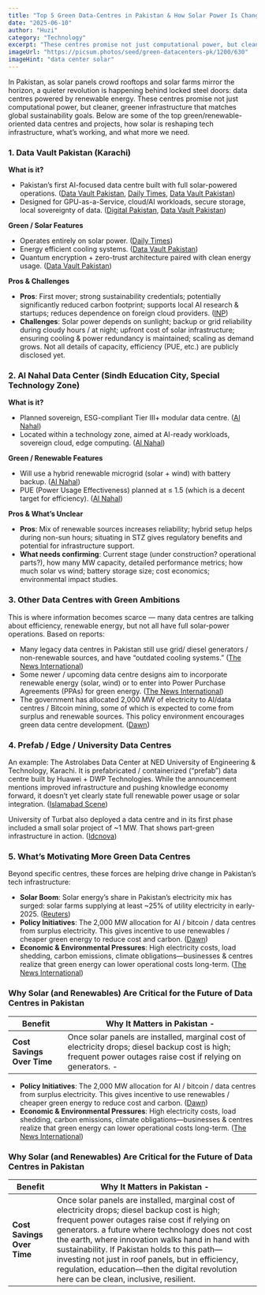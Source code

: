 ```yaml
---
title: "Top 5 Green Data-Centres in Pakistan & How Solar Power Is Changing Tech Infrastructure"
date: "2025-06-10"
author: "Huzi"
category: "Technology"
excerpt: "These centres promise not just computational power, but cleaner, greener infrastructure that matches global sustainability goals. Here are some of the top green data centres."
imageUrl: "https://picsum.photos/seed/green-datacenters-pk/1200/630"
imageHint: "data center solar"
---
```


In Pakistan, as solar panels crowd rooftops and solar farms mirror the horizon, a quieter revolution is happening behind locked steel doors: data centres powered by renewable energy. These centres promise not just computational power, but cleaner, greener infrastructure that matches global sustainability goals. Below are some of the top green/renewable-oriented data centres and projects, how solar is reshaping tech infrastructure, what’s working, and what more we need.

### 1. Data Vault Pakistan (Karachi)

**What is it?**

- Pakistan’s first AI-focused data centre built with full solar-powered operations. ([Data Vault Pakistan](https://www.datavault.com.pk), [Daily Times](https://dailytimes.com.pk), [Data Vault Pakistan](https://www.datavault.com.pk))
- Designed for GPU-as-a-Service, cloud/AI workloads, secure storage, local sovereignty of data. ([Digital Pakistan](https://digitalpakistan.pk), [Data Vault Pakistan](https://www.datavault.com.pk))

**Green / Solar Features**

- Operates entirely on solar power. ([Daily Times](https://dailytimes.com.pk))
- Energy efficient cooling systems. ([Data Vault Pakistan](https://www.datavault.com.pk))
- Quantum encryption + zero-trust architecture paired with clean energy usage. ([Data Vault Pakistan](https://www.datavault.com.pk))

**Pros & Challenges**

- **Pros**: First mover; strong sustainability credentials; potentially significantly reduced carbon footprint; supports local AI research & startups; reduces dependence on foreign cloud providers. ([INP](https://inp.net.pk))
- **Challenges**: Solar power depends on sunlight; backup or grid reliability during cloudy hours / at night; upfront cost of solar infrastructure; ensuring cooling & power redundancy is maintained; scaling as demand grows. Not all details of capacity, efficiency (PUE, etc.) are publicly disclosed yet.

### 2. Al Nahal Data Center (Sindh Education City, Special Technology Zone)

**What is it?**

- Planned sovereign, ESG-compliant Tier III+ modular data centre. ([Al Nahal](https://alnahal.com))
- Located within a technology zone, aimed at AI-ready workloads, sovereign cloud, edge computing. ([Al Nahal](https://alnahal.com))

**Green / Renewable Features**

- Will use a hybrid renewable microgrid (solar + wind) with battery backup. ([Al Nahal](https://alnahal.com))
- PUE (Power Usage Effectiveness) planned at ≤ 1.5 (which is a decent target for efficiency). ([Al Nahal](https://alnahal.com))

**Pros & What’s Unclear**

- **Pros**: Mix of renewable sources increases reliability; hybrid setup helps during non-sun hours; situating in STZ gives regulatory benefits and potential for infrastructure support.
- **What needs confirming**: Current stage (under construction? operational parts?), how many MW capacity, detailed performance metrics; how much solar vs wind; battery storage size; cost economics; environmental impact studies.

### 3. Other Data Centres with Green Ambitions

This is where information becomes scarce — many data centres are talking about efficiency, renewable energy, but not all have full solar-power operations. Based on reports:

- Many legacy data centres in Pakistan still use grid/ diesel generators / non-renewable sources, and have “outdated cooling systems.” ([The News International](https://www.thenews.com.pk))
- Some newer / upcoming data centre designs aim to incorporate renewable energy (solar, wind) or to enter into Power Purchase Agreements (PPAs) for green energy. ([The News International](https://www.thenews.com.pk))
- The government has allocated 2,000 MW of electricity to AI/data centres / Bitcoin mining, some of which is expected to come from surplus and renewable sources. This policy environment encourages green data centre development. ([Dawn](https://www.dawn.com))

### 4. Prefab / Edge / University Data Centres

An example: The Astrolabes Data Center at NED University of Engineering & Technology, Karachi. It is prefabricated / containerized (“prefab”) data centre built by Huawei + DWP Technologies. While the announcement mentions improved infrastructure and pushing knowledge economy forward, it doesn’t yet clearly state full renewable power usage or solar integration. ([Islamabad Scene](https://islamabadscene.com))

University of Turbat also deployed a data centre and in its first phase included a small solar project of ~1 MW. That shows part-green infrastructure in action. ([Idcnova](https://www.idcnova.com))

### 5. What’s Motivating More Green Data Centres

Beyond specific centres, these forces are helping drive change in Pakistan’s tech infrastructure:

- **Solar Boom**: Solar energy’s share in Pakistan’s electricity mix has surged: solar farms supplying at least ~25% of utility electricity in early-2025. ([Reuters](https://www.reuters.com))
- **Policy Initiatives**: The 2,000 MW allocation for AI / bitcoin / data centres from surplus electricity. This gives incentive to use renewables / cheaper green energy to reduce cost and carbon. ([Dawn](https://www.dawn.com))
- **Economic & Environmental Pressures**: High electricity costs, load shedding, carbon emissions, climate obligations—businesses & centres realize that green energy can lower operational costs long-term. ([The News International](https://www.thenews.com.pk))

### Why Solar (and Renewables) Are Critical for the Future of Data Centres in Pakistan

| Benefit                               | Why It Matters in Pakistan                                                                                                                                                                                                                                                                                                                                                                                                                                                                                                                                                                                                                                                                                                                                                                                                                                                                                                                                                                                                                                                                                                                                                                                                                                                                                                                                                                                                                                                                                                                                                                                                                                                                                                                                                                                                                                                                                                                                                                                                                                                                                                                                                                                                                                                                                                                                                                                                                                                                                                                                                                                                                                                                                                                                                                                                                                                                                                                                                                                                                                                                                                                                                                                                                                                                                                                                                                                                                                                                                                                                                                                                                                                                                                                                                                                                                                                                                                                                                                                                                                                                                                                                                                                                                                                                                                                                                                                                                                                                                                                                                                                                                                                                                                                                                                                                                                                                                                                                                                                                                                                                                                                                                                                                                                                                                                                                                                                                                                                                                                                                                                                                                                                                                                                                                                                                                                                                                                                                                                                                                                                                                                                                                                                                                                                                                                                                                                                                                                                                                                                                                                                                                                                                                                                                                                                                                                                                                                                                                                                                                                                                                                                                                                                                                                                                                                                                                                                                                                                                                                                                                                                                                                                                                                                                                                                                                                                                                                                                                                                                                                                                                                                                                                                                                                                                                                                                                                                                                                                                                                                                                                                                                                                                                                                                                                                                                                                                                                                                                                                                                                                                                                                                                                                                                                                                                                                                                                                                                                                                                                                                                                                                                                                                                                                                                                                                                                                                                                                                                                                                                                                                                                                                                                                                                                                                                                                                                                                                                                                                                                                                                                                                                                                                                                                                                                                                                                                                                                                                                                                                                                                                                                                                                                                                                                                                                                                                                                                                                                                                                                                                                                                                                                                                                                                                                                                                                                                                                                                                                                                                                                                                                                                                                                                                                                                                                                                                                                                                                                                                                                                                                                                                                                                                                                                                                                                                                                                                                                                                                                                                                                                                                                                                                                                                                                                                                                                                                                                                                                                                                                                                                                                                                                                                                                                                                                                                                                                                                                                                                                                                                                                                                                                                                                                                                                                                                                                                                                                                                                                                                                                                                                                                                                                                                                                                                                                                                                                                                                                                                                                                                                                                                                                                                                                                                                                                                                                                                                                                                                                                                                                                                                                                                                                                                                                                                                                                                                                                                                                                                                                                                                                                                                                                                                                                                                                                                                                                                                                                                                                                                                                                                                                                                                                                                                                                                                                                                                                                                                                                                                                                                                                                                                                                                                                                                                                                                                                                                                                                                                                                                                                                                                                                                                                                                                                                                                                                                                                                                                                                                                                                                                                                                                                                                                                                                                                                                                                                                                                                                                                                                                                                                                                                                                                                                                                                                                                                                                                                                                                                                                                                                                                                                                                                                                                                                                                                                                                                                                                                                                                                                                                                                                                                                                                                                                                                                                                                                                                                                                                                                                                                                                                                                                                                                                                                                                                                                                                                                                                                                                                                                                                                                                                                                                                                                                                                                                                                                                                                                                                                                                                                                                                                                                                                                                                                                                                                                                                                                                                                                                                                                                                                                                                                                                                                                                                                                                                                                                                                                                                                                                                                                                                                                                                                                                                                                                                                                                                                                                                                                                                                                                                                                                                                                                                                                                                                                                                                                                                                                                                                                                                                                                                                                                                                                                                                                                                                                                                                                                                                                                                                                                                                                                                                                                                                                                                                                                                                                                                                                                                                                                                                                                                                                                                                                                                                                                                                                                                                                                                                                                                                                                                                                                                                                                                                                                                                                                                                                                                                                                                                                                                                                                                                                                                                                                                                                                                                                                                                                                                                                                                                                                                                                                                                                                                                                                                                                                                                                                                                                                                                                                                                                                                                                                                                                                                                                                                                                                                                                                                                                                                                                                                                                                                                                                                                                                                                                                                                                                                                                                                                                                                                                                                                                                                                                                                                                                                                                                                                                                                                                                                                                                                                                                                                                                                                                                                                                                                                                                                                                                                                                                                                                                                                                                                                                                                                                                                                                                                                                                                                                                                                                                                                                                                                                                         - |
|---------------------------------------|------------------------------------------------------------------------------------------------------------------------------------------------------------------------------------------------------------------------------------------------------------------------------------------------------------------------------------------------------------------------------------------------------------------------------------------------------------------------------------------------------------------------------------------------------------------------------------------------------------------------------------------------------------------------------------------------------------------------------------------------------------------------------------------------------------------------------------------------------------------------------------------------------------------------------------------------------------------------------------------------------------------------------------------------------------------------------------------------------------------------------------------------------------------------------------------------------------------------------------------------------------------------------------------------------------------------------------------------------------------------------------------------------------------------------------------------------------------------------------------------------------------------------------------------------------------------------------------------------------------------------------------------------------------------------------------------------------------------------------------------------------------------------------------------------------------------------------------------------------------------------------------------------------------------------------------------------------------------------------------------------------------------------------------------------------------------------------------------------------------------------------------------------------------------------------------------------------------------------------------------------------------------------------------------------------------------------------------------------------------------------------------------------------------------------------------------------------------------------------------------------------------------------------------------------------------------------------------------------------------------------------------------------------------------------------------------------------------------------------------------------------------------------------------------------------------------------------------------------------------------------------------------------------------------------------------------------------------------------------------------------------------------------------------------------------------------------------------------------------------------------------------------------------------------------------------------------------------------------------------------------------------------------------------------------------------------------------------------------------------------------------------------------------------------------------------------------------------------------------------------------------------------------------------------------------------------------------------------------------------------------------------------------------------------------------------------------------------------------------------------------------------------------------------------------------------------------------------------------------------------------------------------------------------------------------------------------------------------------------------------------------------------------------------------------------------------------------------------------------------------------------------------------------------------------------------------------------------------------------------------------------------------------------------------------------------------------------------------------------------------------------------------------------------------------------------------------------------------------------------------------------------------------------------------------------------------------------------------------------------------------------------------------------------------------------------------------------------------------------------------------------------------------------------------------------------------------------------------------------------------------------------------------------------------------------------------------------------------------------------------------------------------------------------------------------------------------------------------------------------------------------------------------------------------------------------------------------------------------------------------------------------------------------------------------------------------------------------------------------------------------------------------------------------------------------------------------------------------------------------------------------------------------------------------------------------------------------------------------------------------------------------------------------------------------------------------------------------------------------------------------------------------------------------------------------------------------------------------------------------------------------------------------------------------------------------------------------------------------------------------------------------------------------------------------------------------------------------------------------------------------------------------------------------------------------------------------------------------------------------------------------------------------------------------------------------------------------------------------------------------------------------------------------------------------------------------------------------------------------------------------------------------------------------------------------------------------------------------------------------------------------------------------------------------------------------------------------------------------------------------------------------------------------------------------------------------------------------------------------------------------------------------------------------------------------------------------------------------------------------------------------------------------------------------------------------------------------------------------------------------------------------------------------------------------------------------------------------------------------------------------------------------------------------------------------------------------------------------------------------------------------------------------------------------------------------------------------------------------------------------------------------------------------------------------------------------------------------------------------------------------------------------------------------------------------------------------------------------------------------------------------------------------------------------------------------------------------------------------------------------------------------------------------------------------------------------------------------------------------------------------------------------------------------------------------------------------------------------------------------------------------------------------------------------------------------------------------------------------------------------------------------------------------------------------------------------------------------------------------------------------------------------------------------------------------------------------------------------------------------------------------------------------------------------------------------------------------------------------------------------------------------------------------------------------------------------------------------------------------------------------------------------------------------------------------------------------------------------------------------------------------------------------------------------------------------------------------------------------------------------------------------------------------------------------------------------------------------------------------------------------------------------------------------------------------------------------------------------------------------------------------------------------------------------------------------------------------------------------------------------------------------------- |
| **Cost Savings Over Time**              | Once solar panels are installed, marginal cost of electricity drops; diesel backup cost is high; frequent power outages raise cost if relying on generators.                                                                                                                                                                                                                                                                                                                                                                                                                                                                                                                                                                                                                                                                                                                                                                                                                                                                                                                                                                                                                                                                                                                                                                                                                                                                                                                                                                                                                                                                                                                                                                                                                                                                                                                                                                                                                                                                                                                                                                                                                                                                                                                                                                                                                                                                                                                                                                                                                                                                                                                                                                                                                                                                                                                                                                                                                                                                                                                                                                                                                                                                                                                                                                                                                                                                                                                                                                                                                                                                                                                                                                                                                                                                                                                                                                                                                                                                                                                                                                                                                                                                                                                                                                                                                                                                                                                                                                                                                                                                                                                                                                                                                                                                                                                                                                                                                                                                                                                                                                                                                                                                                                                                                                                                                                                                                                                                                                                                                                                                                                                                                                                                                                                                                                                                                                                                                                                                                                                                                                                                                                                                                                                                                                                                                                                                                                                                                                                                                                                                                                                                                                                                                                                                                                                                                                                                                                                                                                                                                                                                                                                                                                                                                                                                                                                                                                                                                                                                                                                                                                                                                                                                                                                                                                                                                                                                                                                                                                                                                                                                                                                                                                                                                                                                                                                                                                                                                                                                                                                                                                                                                                                                                                                                                                                                                                                                                                                                                                                                                                                                                                                                                                                                                                                                                                                                                                                                                                                                                                                                                                                                                                                                                                                                                                                                                                                                                                                                                                                                                                                                                                                                                                                                                                                                                                                                                                                                                                                                                                                                                                                                                                                                                                                                                                                                                                                                                                                                                                                                                                                                                                                                                                                                                                                                                                                                                                                                                                                                                                                                                                                                                                                                                                                                                                                                                                                                                                                                                                                                                                                                                                                                                                                                                                                                                                                                                                                                                                                                                                                                                                                                                                                                                                                                                                                                                                                                                                                                                                                                                                                                                                                                                                                                                                                                                                                                                                                                                                                                                                                                                                                                                                                                                                                                                                                                                                                                                                                                                                                                                                                                                                                                                                                                                                                                                                                                                                                                                                                                                                                                                                                                                                                                                                                                                         - |
- **Policy Initiatives**: The 2,000 MW allocation for AI / bitcoin / data centres from surplus electricity. This gives incentive to use renewables / cheaper green energy to reduce cost and carbon. ([Dawn](https://www.dawn.com))
- **Economic & Environmental Pressures**: High electricity costs, load shedding, carbon emissions, climate obligations—businesses & centres realize that green energy can lower operational costs long-term. ([The News International](https://www.thenews.com.pk))

### Why Solar (and Renewables) Are Critical for the Future of Data Centres in Pakistan

| Benefit                               | Why It Matters in Pakistan                                                                                                                                                                                                                                                                                                                                                                                                                                                                                                                                                                                                                                                                                                                                                                                                                                                                                                                                                                                                                                                                                                                                                                                                                                                                                                                                                                                                                                                                                                                                                                                                                                                                                                                                                                                                                                                                                                                                                                                                                                                                                                                                                                                                                                                                                                                                                                                                                                                                                                                                                                                                                                                                                                                                                                                                                                                                                                                                                                                                                                                                                                                                                                                                                                                                                                                                                                                                                                                                                                                                                                                                                                                                                                                                                                                                                                                                                                                                                                                                                                                                                                                                                                                                                                                                                                                                                                                                                                                                                                                                                                                                                                                                                                                                                                                                                                                                                                                                                                                                                                                                                                                                                                                                                                                                                                                                                                                                                                                                                                                                                                                                                                                                                                                                                                                                                                                                                                                                                                                                                                                                                                                                                                                                                                                                                                                                                                                                                                                                                                                                                                                                                                                                                                                                                                                                                                                                                                                                                                                                                                                                                                                                                                                                                                                                                                                                                                                                                                                                                                                                                                                                                                                                                                                                                                                                                                                                                                                                                                                                                                                                                                                                                                                                                                                                                                                                                                                                                                                                                                                                                                                                                                                                                                                                                                                                                                                                                                                                                                                                                                                                                                                                                                                                                                                                                                                                                                                                                                                                                                                                                                                                                                                                                                                                                                                                                                                                                                                                                                                                                                                                                                                                                                                                                                                                                                                                                                                                                                                                                                                                                                                                                                                                                                                                                                                                                                                                                                                                                                                                                                                                                                                                                                                                                                                                                                                                                                                                                                                                                                                                                                                                                                                                                                                                                                                                                                                                                                                                                                                                                                                                                                                                                                                                                                                                                                                                                                                                                                                                                                                                                                                                                                                                                                                                                                                                                                                                                                                                                                                                                                                                                                                                                                                                                                                                                                                                                                                                                                                                                                                                                                                                                                                                                                                                                                                                                                                                                                                                                                                                                                                                                                                                                                                                                                                                                                                                                                                                                                                                                                                                                                                                                                                          - |
|---------------------------------------|----------------------------------------------------------------------------------------------------------------------------------------------------------------------------------------------------------------------------------------------------------------------------------------------------------------------------------------------------------------------------------------------------------------------------------------------------------------------------------------------------------------------------------------------------------------------------------------------------------------------------------------------------------------------------------------------------------------------------------------------------------------------------------------------------------------------------------------------------------------------------------------------------------------------------------------------------------------------------------------------------------------------------------------------------------------------------------------------------------------------------------------------------------------------------------------------------------------------------------------------------------------------------------------------------------------------------------------------------------------------------------------------------------------------------------------------------------------------------------------------------------------------------------------------------------------------------------------------------------------------------------------------------------------------------------------------------------------------------------------------------------------------------------------------------------------------------------------------------------------------------------------------------------------------------------------------------------------------------------------------------------------------------------------------------------------------------------------------------------------------------------------------------------------------------------------------------------------------------------------------------------------------------------------------------------------------------------------------------------------------------------------------------------------------------------------------------------------------------------------------------------------------------------------------------------------------------------------------------------------------------------------------------------------------------------------------------------------------------------------------------------------------------------------------------------------------------------------------------------------------------------------------------------------------------------------------------------------------------------------------------------------------------------------------------------------------------------------------------------------------------------------------------------------------------------------------------------------------------------------------------------------------------------------------------------------------------------------------------------------------------------------------------------------------------------------------------------------------------------------------------------------------------------------------------------------------------------------------------------------------------------------------------------------------------------------------------------------------------------------------------------------------------------------------------------------------------------------------------------------------------------------------------------------------------------------------------------------------------------------------------------------------------------------------------------------------------------------------------------------------------------------------------------------------------------------------------------------------------------------------------------------------------------------------------------------------------------------------------------------------------------------------------------------------------------------------------------------------------------------------------------------------------------------------------------------------------------------------------------------------------------------------------------------------------------------------------------------------------------------------------------------------------------------------------------------------------------------------------------------------------------------------------------------------------------------------------------------------------------------------------------------------------------------------------------------------------------------------------------------------------------------------------------------------------------------------------------------------------------------------------------------------------------------------------------------------------------------------------------------------------------------------------------------------------------------------------------------------------------------------------------------------------------------------------------------------------------------------------------------------------------------------------------------------------------------------------------------------------------------------------------------------------------------------------------------------------------------------------------------------------------------------------------------------------------------------------------------------------------------------------------------------------------------------------------------------------------------------------------------------------------------------------------------------------------------------------------------------------------------------------------------------------------------------------------------------------------------------------------------------------------------------------------------------------------------------------------------------------------------------------------------------------------------------------------------------------------------------------------------------------------------------------------------------------------------------------------------------------------------------------------------------------------------------------------------------------------------------------------------------------------------------------------------------------------------------------------------------------------------------------------------------------------------------------------------------------------------------------------------------------------------------------------------------------------------------------------------------------------------------------------------------------------------------------------------------------------------------------------------------------------------------------------------------------------------------------------------------------------------------------------------------------------------------------------------------------------------------------------------------------------------------------------------------------------------------------------------------------------------------------------------------------------------------------------------------------------------------------------------------------------------------------------------------------------------------------------------------------------------------------------------------------------------------------------------------------------------------------------------------------------------------------------------------------------------------------------------------------------------------------------------------------------------------------------------------------------------------------------------------------------------------------------------------------------------------------------------------------------------------------------------------------------------------------------------------------------------------------------------------------------------------------------------------------------------------------------------------------------------------------------------------------------------------------------------------------------------------------------------------------------------------------------------------------------------------------------------------------------------------------------------------------------------------------------------------------------------------------------------------------------------------------------------------------------------------------------------------------------------------------------------------------------------------------------------------------------------------------------------------------------------------------------------------------------------------------------------------------------------------------------------------------------------------------------------------------------------------------------------------------------------------------------------------------------------------------------------------------------------------------------------------------------------------------------------------------------------------------------------------------------------------------------------------------------------------------------------------------------------------------------------------------------------------------------------------------------------------------------------------------------------------------------------------------------------------------------------------------------------------------------------------------------------------------------------------------------------------------------------------------------------------------------------------------------------------------------------------------------------------------------------------------------------------------------------------------------------------------------------------------------------------------------------------------------------------------------------------------------------------------------------------------------------------------------------------------------------------------------------------------------------------------------------------------------------------------------------------------------------------------------------------------------------------------------------------------------------------------------------------------------------------------------------------------------------------------------------------------------------------------------------------------------------------------------------- |
| **Cost Savings Over Time**              | Once solar panels are installed, marginal cost of electricity drops; diesel backup cost is high; frequent power outages raise cost if relying on generators.                                                                                                                                                                                                                                                                                                                       a future where technology does not cost the earth, where innovation walks hand in hand with sustainability. If Pakistan holds to this path—investing not just in roof panels, but in efficiency, regulation, education—then the digital revolution here can be clean, inclusive, resilient.